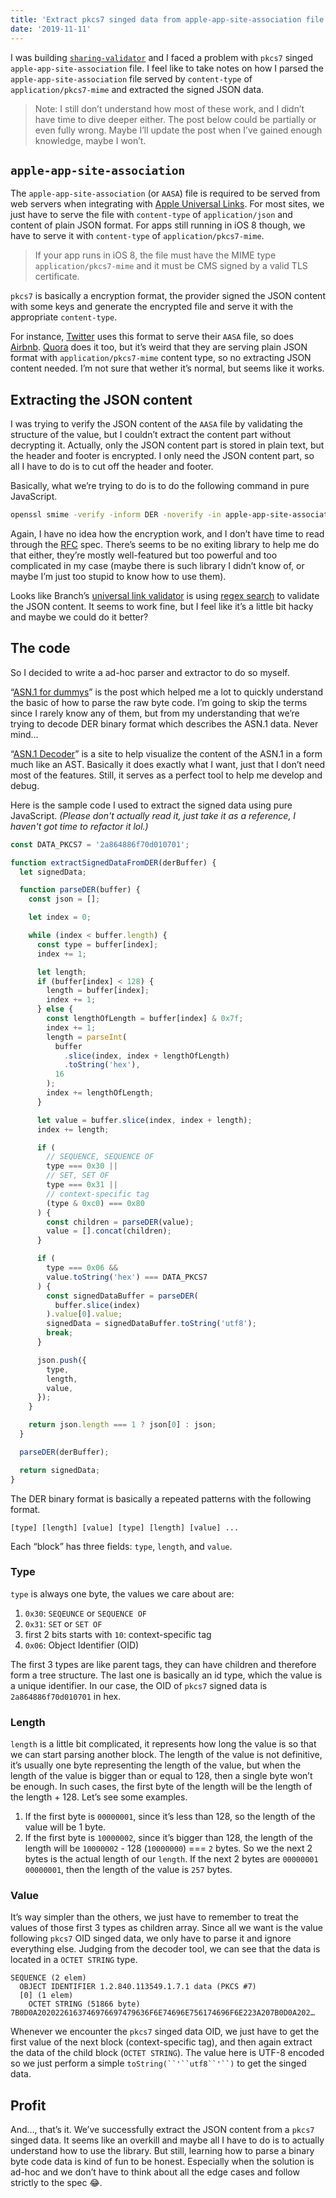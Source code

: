 ```yaml
---
title: 'Extract pkcs7 singed data from apple-app-site-association file'
date: '2019-11-11'
---
```


I was building [`sharing-validator`](https://sharing-validator.now.sh/) and I faced a problem with `pkcs7` singed `apple-app-site-association` file. I feel like to take notes on how I parsed the `apple-app-site-association` file served by `content-type` of `application/pkcs7-mime` and extracted the signed JSON data.

> Note: I still don’t understand how most of these work, and I didn’t have time to dive deeper either. The post below could be partially or even fully wrong. Maybe I’ll update the post when I’ve gained enough knowledge, maybe I won’t.

## `apple-app-site-association`

The `apple-app-site-association` (or `AASA`) file is required to be served from web servers when integrating with [Apple Universal Links](https://developer.apple.com/documentation/security/password_autofill/setting_up_an_app_s_associated_domains). For most sites, we just have to serve the file with `content-type` of `application/json` and content of plain JSON format. For apps still running in iOS 8 though, we have to serve it with `content-type` of `application/pkcs7-mime`.

> If your app runs in iOS 8, the file must have the MIME type `application/pkcs7-mime` and it must be CMS signed by a valid TLS certificate.

`pkcs7` is basically a encryption format, the provider signed the JSON content with some keys and generate the encrypted file and serve it with the appropriate `content-type`.

For instance, [Twitter](https://twitter.com/apple-app-site-association) uses this format to serve their `AASA` file, so does [Airbnb](http://airbnb.com/apple-app-site-association). [Quora](http://quora.com/apple-app-site-association) does it too, but it’s weird that they are serving plain JSON format with `application/pkcs7-mime` content type, so no extracting JSON content needed. I’m not sure that wether it’s normal, but seems like it works.

## Extracting the JSON content

I was trying to verify the JSON content of the `AASA` file by validating the structure of the value, but I couldn’t extract the content part without decrypting it. Actually, only the JSON content part is stored in plain text, but the header and footer is encrypted. I only need the JSON content part, so all I have to do is to cut off the header and footer.

Basically, what we’re trying to do is to do the following command in pure JavaScript.

```bash
openssl smime -verify -inform DER -noverify -in apple-app-site-association.p7m
```

Again, I have no idea how the encryption work, and I don’t have time to read through the [RFC](https://tools.ietf.org/html/rfc4134) spec. There’s seems to be no exiting library to help me do that either, they’re mostly well-featured but too powerful and too complicated in my case (maybe there is such library I didn’t know of, or maybe I’m just too stupid to know how to use them).

Looks like Branch’s [universal link validator](https://branch.io/resources/universal-links) is using [regex search](https://github.com/BranchMetrics/universal-link-validator/blob/b268b7cbe7/checkDomain.js#L188-L239) to validate the JSON content. It seems to work fine, but I feel like it’s a little bit hacky and maybe we could do it better?

## The code

So I decided to write a ad-hoc parser and extractor to do so myself.

“[ASN.1 for dummys](https://medium.com/@coolaj86/asn-1-for-dummies-fbde5696e19b)” is the post which helped me a lot to quickly understand the basic of how to parse the raw byte code. I’m going to skip the terms since I rarely know any of them, but from my understanding that we’re trying to decode DER binary format which describes the ASN.1 data. Never mind…

“[ASN.1 Decoder](https://lapo.it/asn1js/)” is a site to help visualize the content of the ASN.1 in a form much like an AST. Basically it does exactly what I want, just that I don’t need most of the features. Still, it serves as a perfect tool to help me develop and debug.

Here is the sample code I used to extract the signed data using pure JavaScript. _(Please don't actually read it, just take it as a reference, I haven't got time to refactor it lol.)_

```js
const DATA_PKCS7 = '2a864886f70d010701';

function extractSignedDataFromDER(derBuffer) {
  let signedData;

  function parseDER(buffer) {
    const json = [];

    let index = 0;

    while (index < buffer.length) {
      const type = buffer[index];
      index += 1;

      let length;
      if (buffer[index] < 128) {
        length = buffer[index];
        index += 1;
      } else {
        const lengthOfLength = buffer[index] & 0x7f;
        index += 1;
        length = parseInt(
          buffer
            .slice(index, index + lengthOfLength)
            .toString('hex'),
          16
        );
        index += lengthOfLength;
      }

      let value = buffer.slice(index, index + length);
      index += length;

      if (
        // SEQUENCE, SEQUENCE OF
        type === 0x30 ||
        // SET, SET OF
        type === 0x31 ||
        // context-specific tag
        (type & 0xc0) === 0x80
      ) {
        const children = parseDER(value);
        value = [].concat(children);
      }

      if (
        type === 0x06 &&
        value.toString('hex') === DATA_PKCS7
      ) {
        const signedDataBuffer = parseDER(
          buffer.slice(index)
        ).value[0].value;
        signedData = signedDataBuffer.toString('utf8');
        break;
      }

      json.push({
        type,
        length,
        value,
      });
    }

    return json.length === 1 ? json[0] : json;
  }

  parseDER(derBuffer);

  return signedData;
}
```

The DER binary format is basically a repeated patterns with the following format.

```
[type] [length] [value] [type] [length] [value] ...
```

Each “block” has three fields: `type`, `length`, and `value`.

### Type

`type` is always one byte, the values we care about are:

1. `0x30`: `SEQEUNCE` or `SEQUENCE OF`
2. `0x31`: `SET` or `SET OF`
3. first 2 bits starts with `10`: context-specific tag
4. `0x06`: Object Identifier (OID)

The first 3 types are like parent tags, they can have children and therefore form a tree structure. The last one is basically an id type, which the value is a unique identifier. In our case, the OID of `pkcs7` signed data is `2a864886f70d010701` in hex.

### Length

`length` is a little bit complicated, it represents how long the value is so that we can start parsing another block. The length of the value is not definitive, it’s usually one byte representing the length of the value, but when the length of the value is bigger than or equal to 128, then a single byte won’t be enough. In such cases, the first byte of the length will be the length of the length + 128. Let’s see some examples.

1. If the first byte is `00000001`, since it’s less than 128, so the length of the value will be 1 byte.
2. If the first byte is `10000002`, since it’s bigger than 128, the length of the length will be `10000002` - 128 (`10000000`) === `2` bytes. So we the next 2 bytes is the actual length of our `length`. If the next 2 bytes are `00000001 00000001`, then the length of the value is `257` bytes.

### Value

It’s way simpler than the others, we just have to remember to treat the values of those first 3 types as children array. Since all we want is the value following `pkcs7` OID singed data, we only have to parse it and ignore everything else. Judging from the decoder tool, we can see that the data is located in a `OCTET STRING` type.

```
SEQUENCE (2 elem)
  OBJECT IDENTIFIER 1.2.840.113549.1.7.1 data (PKCS #7)
  [0] (1 elem)
    OCTET STRING (51866 byte) 7B0D0A2020226163746976697479636F6E74696E756174696F6E223A207B0D0A202…
```

Whenever we encounter the `pkcs7` singed data OID, we just have to get the first value of the next block (context-specific tag), and then again extract the data of the child block (`OCTET STRING`). The value here is UTF-8 encoded so we just perform a simple ` toString(``'``utf8``'``) ` to get the singed data.

## Profit

And…, that’s it. We’ve successfully extract the JSON content from a `pkcs7` singed data. It seems like an overkill and maybe all I have to do is to actually understand how to use the library. But still, learning how to parse a binary byte code data is kind of fun to be honest. Especially when the solution is ad-hoc and we don’t have to think about all the edge cases and follow strictly to the spec 😂.
